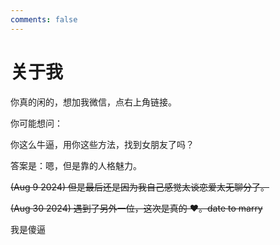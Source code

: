 ```yaml
---
comments: false
---
```


# 关于我

你真的闲的，想加我微信，点右上角链接。

你可能想问：

<div className={"mt-4 text-3xl font-bold"}>
  你这么牛逼，用你这些方法，找到女朋友了吗？
</div>

答案是：嗯，但是靠的人格魅力。

~~(Aug 9 2024) 但是最后还是因为我自己感觉太谈恋爱太无聊分了。~~

~~(Aug 30 2024) 遇到了另外一位，这次是真的 ❤️。date to marry~~

我是傻逼
